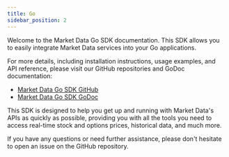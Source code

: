 ```yaml
---
title: Go
sidebar_position: 2
---
```


Welcome to the Market Data Go SDK documentation. This SDK allows you to easily integrate Market Data services into your Go applications.

For more details, including installation instructions, usage examples, and API reference, please visit our GitHub repositories and GoDoc documentation:

- [Market Data Go SDK GitHub](https://github.com/MarketDataApp/sdk-go/)
- [Market Data Go SDK GoDoc](https://pkg.go.dev/github.com/MarketDataApp/sdk-go)

This SDK is designed to help you get up and running with Market Data's APIs as quickly as possible, providing you with all the tools you need to access real-time stock and options prices, historical data, and much more.

If you have any questions or need further assistance, please don't hesitate to open an issue on the GitHub repository.
